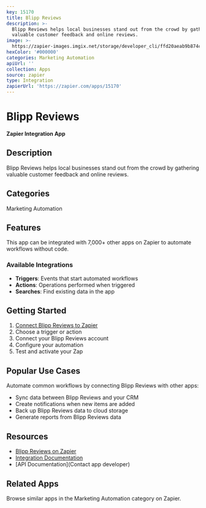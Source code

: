 ```yaml
---
key: 15170
title: Blipp Reviews
description: >-
  Blipp Reviews helps local businesses stand out from the crowd by gathering
  valuable customer feedback and online reviews.
image: >-
  https://zapier-images.imgix.net/storage/developer_cli/ffd20aeab9b874c0d2b5466e17093299.png?auto=format%2Ccompress&ixlib=python-3.0.0&q=50
hexColor: '#000000'
categories: Marketing Automation
apiUrl: ''
collection: Apps
source: zapier
type: Integration
zapierUrl: 'https://zapier.com/apps/15170'
---
```

# Blipp Reviews

**Zapier Integration App**

## Description

Blipp Reviews helps local businesses stand out from the crowd by gathering valuable customer feedback and online reviews.

## Categories

Marketing Automation

## Features

This app can be integrated with 7,000+ other apps on Zapier to automate workflows without code.

### Available Integrations

- **Triggers**: Events that start automated workflows
- **Actions**: Operations performed when triggered
- **Searches**: Find existing data in the app

## Getting Started

1. [Connect Blipp Reviews to Zapier](https://zapier.com/apps/15170)
2. Choose a trigger or action
3. Connect your Blipp Reviews account
4. Configure your automation
5. Test and activate your Zap

## Popular Use Cases

Automate common workflows by connecting Blipp Reviews with other apps:

- Sync data between Blipp Reviews and your CRM
- Create notifications when new items are added
- Back up Blipp Reviews data to cloud storage
- Generate reports from Blipp Reviews data

## Resources

- [Blipp Reviews on Zapier](https://zapier.com/apps/15170)
- [Integration Documentation](https://zapier.com/apps/15170/integrations)
- [API Documentation](Contact app developer)

## Related Apps

Browse similar apps in the Marketing Automation category on Zapier.
